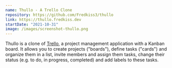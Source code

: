 ```yaml
---
name: Thullo - A Trello Clone
repository: https://github.com/Fredkiss3/thullo
link: https://thullo.fredkiss.dev
startDate: "2021-10-31"
image: /images/screenshot-thullo.png
---
```


Thullo is a clone of [Trello](https://trello.com), a project management application with a Kanban board.
It allows you to create projects ("boards"), define tasks ("cards") and organize them in a list,
invite members and assign them tasks, change their status (e.g. to do, in progress, completed) and add labels to these tasks.
